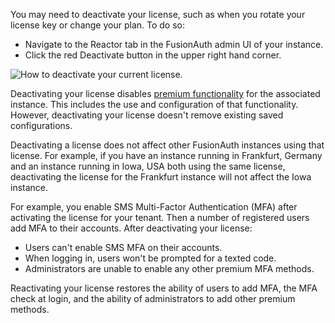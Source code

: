 ---
---

You may need to deactivate your license, such as when you rotate your license key or change your plan. To do so:

* Navigate to the <Breadcrumb>Reactor</Breadcrumb> tab in the FusionAuth admin UI of your instance.
* Click the red <InlineUIElement>Deactivate</InlineUIElement> button in the upper right hand corner.

![How to deactivate your current license.](/img/docs/get-started/core-concepts/reactor-activated-decommission.png)

Deactivating your license disables [premium functionality](/docs/get-started/core-concepts/premium-features) for the associated instance. This includes the use and configuration of that functionality. However, deactivating your license doesn't remove existing saved configurations.

<Aside type="note">
Deactivating a license does not affect other FusionAuth instances using that license. For example, if you have an instance running in Frankfurt, Germany and an instance running in Iowa, USA both using the same license, deactivating the license for the Frankfurt instance will not affect the Iowa instance.
</Aside>

For example, you enable SMS Multi-Factor Authentication (MFA) after activating the license for your tenant. Then a number of registered users add MFA to their accounts. After deactivating your license:

* Users can't enable SMS MFA on their accounts.
* When logging in, users won't be prompted for a texted code.
* Administrators are unable to enable any other premium MFA methods.

Reactivating your license restores the ability of users to add MFA, the MFA check at login, and the ability of administrators to add other premium methods.


